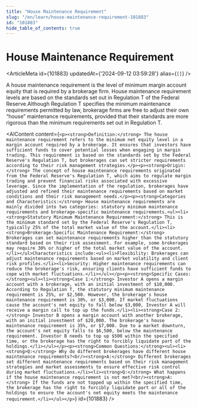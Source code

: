 ```yaml
---
title: "House Maintenance Requirement"
slug: "/en/learn/house-maintenance-requirement-101883"
id: "101883"
hide_table_of_contents: true
---
```



# House Maintenance Requirement

<ArticleMeta id={101883} updatedAt={'2024-09-12 03:59:28'} alias={`[]`} />
<div className='border-solid border-b border-t-0 my-4 border-[var(--ifm-color-gray-300)]' />

A house maintenance requirement is the level of minimum margin account equity that is required by a brokerage firm. House maintenance requirement levels are based on the standards set out in Regulation T of the Federal Reserve.Although Regulation T specifies the minimum maintenance requirements permitted by law, brokerage firms are free to adjust their own “house” maintenance requirements, provided that their standards are more rigorous than the minimum requirements set out in Regulation T.

<AIContent content={`<p><strong>Definition:</strong> The house maintenance requirement refers to the minimum net equity level in a margin account required by a brokerage. It ensures that investors have sufficient funds to cover potential losses when engaging in margin trading. This requirement is based on the standards set by the Federal Reserve's Regulation T, but brokerages can set stricter requirements according to their risk management strategies.</p><p><strong>Origin:</strong> The concept of house maintenance requirements originated from the Federal Reserve's Regulation T, which aims to regulate margin trading and prevent financial risks associated with excessive leverage. Since the implementation of the regulation, brokerages have adjusted and refined their maintenance requirements based on market conditions and their risk management needs.</p><p><strong>Categories and Characteristics:</strong> House maintenance requirements are mainly divided into two categories: statutory minimum maintenance requirements and brokerage-specific maintenance requirements.<ul><li><strong>Statutory Minimum Maintenance Requirement:</strong> This is the minimum standard set by the Federal Reserve's Regulation T, typically 25% of the total market value of the account.</li><li><strong>Brokerage-Specific Maintenance Requirement:</strong> Brokerages can set maintenance requirements higher than the statutory standard based on their risk assessment. For example, some brokerages may require 30% or higher of the total market value of the account.</li></ul>Characteristics include:<ul><li>Flexibility: Brokerages can adjust maintenance requirements based on market volatility and client risk profiles.</li><li>Security: Higher maintenance requirements can reduce the brokerage's risk, ensuring clients have sufficient funds to cope with market fluctuations.</li></ul></p><p><strong>Specific Cases:</strong><ul><li><strong>Case 1:</strong> Investor A opens a margin account with a brokerage, with an initial investment of $10,000. According to Regulation T, the statutory minimum maintenance requirement is 25%, or $2,500. However, the brokerage's house maintenance requirement is 30%, or $3,000. If market fluctuations cause the account's net equity to fall below $3,000, Investor A will receive a margin call to top up the funds.</li><li><strong>Case 2:</strong> Investor B opens a margin account with another brokerage, with an initial investment of $20,000. The brokerage's house maintenance requirement is 35%, or $7,000. Due to a market downturn, the account's net equity falls to $6,500, below the maintenance requirement. Investor B needs to top up $500 within the specified time, or the brokerage has the right to forcibly liquidate part of the holdings.</li></ul></p><p><strong>Common Questions:</strong><ul><li><strong>Q:</strong> Why do different brokerages have different house maintenance requirements?<br/><strong>A:</strong> Different brokerages set different maintenance requirements based on their risk management strategies and market assessments to ensure effective risk control during market fluctuations.</li><li><strong>Q:</strong> What happens if the house maintenance requirement is not met?<br/><strong>A:</strong> If the funds are not topped up within the specified time, the brokerage has the right to forcibly liquidate part or all of the holdings to ensure the account's net equity meets the maintenance requirement.</li></ul></p>`} id={101883} />

